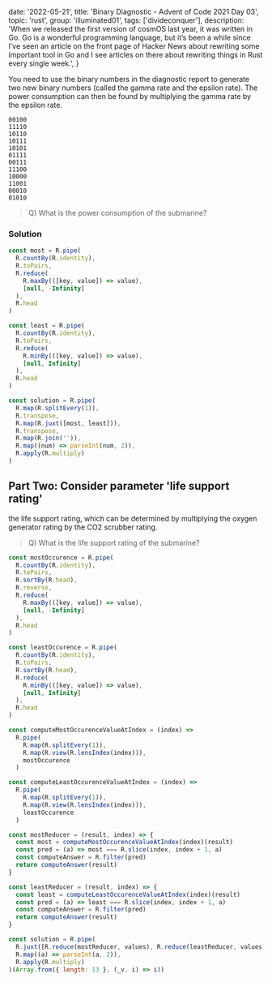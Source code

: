 
  date: '2022-05-21',
  title: 'Binary Diagnostic - Advent of Code 2021 Day 03',
  topic: 'rust',
  group: 'illuminated01',
  tags: ['divideconquer'],
  description:
    'When we released the first version of cosmOS last year, it was written in Go. Go is a wonderful programming language, but it’s been a while since I’ve seen an article on the front page of Hacker News about rewriting some important tool in Go and I see articles on there about rewriting things in Rust every single week.',
}


You need to use the binary numbers in the diagnostic report to generate two new binary numbers (called the gamma rate and the epsilon rate). The power consumption can then be found by multiplying the gamma rate by the epsilon rate.

```
00100
11110
10110
10111
10101
01111
00111
11100
10000
11001
00010
01010
```

> Q) What is the power consumption of the submarine?

### Solution

```js
const most = R.pipe(
  R.countBy(R.identity),
  R.toPairs,
  R.reduce(
    R.maxBy(([key, value]) => value),
    [null, -Infinity]
  ),
  R.head
)

const least = R.pipe(
  R.countBy(R.identity),
  R.toPairs,
  R.reduce(
    R.minBy(([key, value]) => value),
    [null, Infinity]
  ),
  R.head
)

const solution = R.pipe(
  R.map(R.splitEvery(1)),
  R.transpose,
  R.map(R.juxt([most, least])),
  R.transpose,
  R.map(R.join('')),
  R.map((num) => parseInt(num, 2)),
  R.apply(R.multiply)
)
```

## Part Two: Consider parameter 'life support rating'

the life support rating, which can be determined by multiplying the oxygen generator rating by the CO2 scrubber rating.

> Q) What is the life support rating of the submarine?

```js
const mostOccurence = R.pipe(
  R.countBy(R.identity),
  R.toPairs,
  R.sortBy(R.head),
  R.reverse,
  R.reduce(
    R.maxBy(([key, value]) => value),
    [null, -Infinity]
  ),
  R.head
)

const leastOccurence = R.pipe(
  R.countBy(R.identity),
  R.toPairs,
  R.sortBy(R.head),
  R.reduce(
    R.minBy(([key, value]) => value),
    [null, Infinity]
  ),
  R.head
)

const computeMostOccurenceValueAtIndex = (index) =>
  R.pipe(
    R.map(R.splitEvery(1)),
    R.map(R.view(R.lensIndex(index))),
    mostOccurence
  )

const computeLeastOccurenceValueAtIndex = (index) =>
  R.pipe(
    R.map(R.splitEvery(1)),
    R.map(R.view(R.lensIndex(index))),
    leastOccurence
  )

const mostReducer = (result, index) => {
  const most = computeMostOccurenceValueAtIndex(index)(result)
  const pred = (a) => most === R.slice(index, index + 1, a)
  const computeAnswer = R.filter(pred)
  return computeAnswer(result)
}

const leastReducer = (result, index) => {
  const least = computeLeastOccurenceValueAtIndex(index)(result)
  const pred = (a) => least === R.slice(index, index + 1, a)
  const computeAnswer = R.filter(pred)
  return computeAnswer(result)
}

const solution = R.pipe(
  R.juxt([R.reduce(mostReducer, values), R.reduce(leastReducer, values)]),
  R.map((a) => parseInt(a, 2)),
  R.apply(R.multiply)
)(Array.from({ length: 13 }, (_v, i) => i))
```
